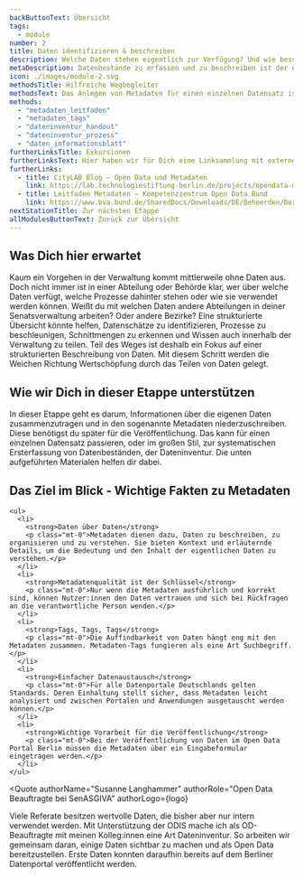```yaml
---
backButtonText: Übersicht
tags:
  - module
number: 2
title: Daten identifizieren & beschreiben
description: Welche Daten stehen eigentlich zur Verfügung? Und wie beschreibst du deine Daten, damit sie bestmöglich, gefunden, verstanden und genutzt werden können?
metaDescription: Datenbestände zu erfassen und zu beschreiben ist der erste Schritt Richtung Open Data
icon: ./images/module-2.svg
methodsTitle: Hilfreiche Wegbegleiter
methodsText: Das Anlegen von Metadaten für einen einzelnen Datensatz ist schnell gemacht - das Template gibt den Prozess vor. Die Durchführung einer Dateninventur kann dagegen eine komplexere Aufgabe sein. Die hier vorgestellten Materialen geben dir eine Hilfestellung und unterstützen bei einer strukturierten Vorgehensweise.
methods:
  - "metadaten_leitfaden"
  - "metadaten_tags"
  - "dateninventur_handout"
  - "dateninventur_prozess"
  - "daten_informationsblatt"
furtherLinksTitle: Exkursionen
furtherLinksText: Hier haben wir für Dich eine Linksammlung mit externen Ressourcen zusammengetragen. Falls Du noch tiefer ins Thema einsteigen willst – wünschen wir viel Spaß beim Stöbern!
furtherLinks:
  - title: CityLAB Blog – Open Data und Metadaten
    link: https://lab.technologiestiftung-berlin.de/projects/opendata-metadata-dcat-ap/de/
  - title: Leitfaden Metadaten – Kompetenzzentrum Open Data Bund
    link: https://www.bva.bund.de/SharedDocs/Downloads/DE/Behoerden/Beratung/Methoden/open_data_leitfaden_metadaten.pdf?__blob=publicationFile&v=6
nextStationTitle: Zur nächsten Etappe
allModulesButtonText: Zurück zur Übersicht
---
```


## Was Dich hier erwartet

Kaum ein Vorgehen in der Verwaltung kommt mittlerweile ohne Daten aus. Doch nicht immer ist in einer Abteilung oder Behörde klar, wer über welche Daten verfügt, welche Prozesse dahinter stehen oder wie sie verwendet werden können. Weißt du mit welchen Daten andere Abteilungen in deiner Senatsverwaltung arbeiten? Oder andere Bezirke? Eine strukturierte Übersicht könnte helfen, Datenschätze zu identifizieren, Prozesse zu beschleunigen, Schnittmengen zu erkennen und Wissen auch innerhalb der Verwaltung zu teilen. Teil des Weges ist deshalb ein Fokus auf einer strukturierten Beschreibung von Daten. Mit diesem Schritt werden die Weichen Richtung Wertschöpfung durch das Teilen von Daten gelegt.

## Wie wir Dich in dieser Etappe unterstützen

In dieser Etappe geht es darum, Informationen über die eigenen Daten zusammenzutragen und in den sogenannte Metadaten niederzuschreiben. Diese benötigst du später für die Veröffentlichung. Das kann für einen einzelnen Datensatz passieren, oder im großen Stil, zur systematischen Ersterfassung von Datenbeständen, der Dateninventur. Die unten aufgeführten Materialen helfen dir dabei.

<TextContentSection class="bg-bg-alt px-4 sm:px-6">
    <h2>Das Ziel im Blick - Wichtige Fakten zu Metadaten</h2>

    <ul>
      <li>
        <strong>Daten über Daten</strong>
        <p class="mt-0">Metadaten dienen dazu, Daten zu beschreiben, zu organisieren und zu verstehen. Sie bieten Kontext und erläuternde Details, um die Bedeutung und den Inhalt der eigentlichen Daten zu verstehen.</p>
      </li>
      <li>
        <strong>Metadatenqualität ist der Schlüssel</strong>
        <p class="mt-0">Nur wenn die Metadaten ausführlich und korrekt sind, können Nutzer:innen den Daten vertrauen und sich bei Rückfragen an die verantwortliche Person wenden.</p>
      </li>
      <li>
        <strong>Tags, Tags, Tags</strong>
        <p class="mt-0">Die Auffindbarkeit von Daten hängt eng mit den Metadaten zusammen. Metadaten-Tags fungieren als eine Art Suchbegriff.</p>
      </li>
      <li>
        <strong>Einfacher Datenaustausch</strong>
        <p class="mt-0">Für alle Datenportale Deutschlands gelten Standards. Deren Einhaltung stellt sicher, dass Metadaten leicht analysiert und zwischen Portalen und Anwendungen ausgetauscht werden können.</p>
      </li>
      <li>
        <strong>Wichtige Vorarbeit für die Veröffentlichung</strong>
        <p class="mt-0">Bei der Veröffentlichung von Daten im Open Data Portal Berlin müssen die Metadaten über ein Eingabeformular eingetragen werden.</p>
      </li>
    </ul>

</TextContentSection>


<Quote
  authorName="Susanne Langhammer"
  authorRole="Open Data Beauftragte bei SenASGIVA"
  authorLogo={logo}
>
  Viele Referate besitzen wertvolle Daten, die bisher aber nur intern verwendet
  werden. Mit Unterstützung der ODIS mache ich als OD-Beauftragte mit meinen
  Kolleg:innen eine Art Dateninventur. So arbeiten wir gemeinsam daran, einige
  Daten sichtbar zu machen und als Open Data bereitzustellen. Erste Daten
  konnten daraufhin bereits auf dem Berliner Datenportal veröffentlicht werden.
</Quote>
